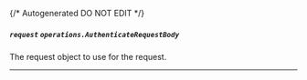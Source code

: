 {/* Autogenerated DO NOT EDIT  */}

##### `request` *`operations.AuthenticateRequestBody`*
The request object to use for the request.
<Collapsible>
    <AuthenticateRequestBody/>
</Collapsible>

---
